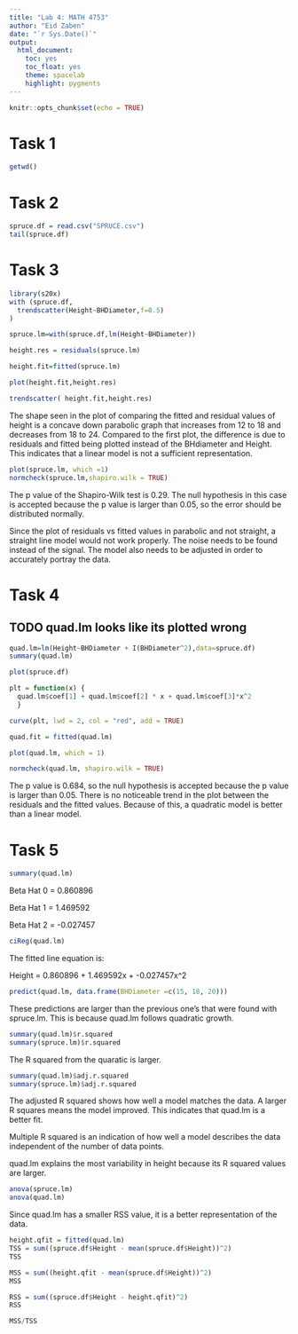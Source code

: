 ```yaml
---
title: "Lab 4: MATH 4753"
author: "Eid Zaben"
date: "`r Sys.Date()`"
output: 
  html_document:
    toc: yes
    toc_float: yes
    theme: spacelab
    highlight: pygments
---
```


```r
knitr::opts_chunk$set(echo = TRUE)
```


# Task 1

```r
getwd()
```

# Task 2

```r
spruce.df = read.csv("SPRUCE.csv")
tail(spruce.df)
```

# Task 3

```r
library(s20x)
with (spruce.df, 
  trendscatter(Height~BHDiameter,f=0.5)
)

spruce.lm=with(spruce.df,lm(Height~BHDiameter)) 

height.res = residuals(spruce.lm)

height.fit=fitted(spruce.lm)

plot(height.fit,height.res)

trendscatter( height.fit,height.res)
```

The shape seen in the plot of comparing the fitted and residual values of height is a concave down parabolic graph that increases from 12 to 18 and decreases from 18 to 24. Compared to the first plot, the difference is due to residuals and fitted being plotted instead of the BHdiameter and Height. This indicates that a linear model is not a sufficient representation. 

```r
plot(spruce.lm, which =1)
normcheck(spruce.lm,shapiro.wilk = TRUE)
```

The p value of the Shapiro-Wilk test is 0.29. The null hypothesis in this case is accepted because the p value is larger than 0.05, so the error should be distributed normally. 

Since the plot of residuals vs fitted values in parabolic and not straight, a straight line model would not work properly. The noise needs to be found instead of the signal. The model also needs to be adjusted in order to accurately portray the data. 


# Task 4

## TODO quad.lm looks like its plotted wrong

```r
quad.lm=lm(Height~BHDiameter + I(BHDiameter^2),data=spruce.df)
summary(quad.lm)
```

```r
plot(spruce.df)

plt = function(x) { 
  quad.lm$coef[1] + quad.lm$coef[2] * x + quad.lm$coef[3]*x^2
  }

curve(plt, lwd = 2, col = "red", add = TRUE)
```

```r
quad.fit = fitted(quad.lm)

plot(quad.lm, which = 1)
```

```r
normcheck(quad.lm, shapiro.wilk = TRUE)
```

The p value is 0.684, so the null hypothesis is accepted because the p value is larger than 0.05. There is no noticeable trend in the plot between the residuals and the fitted values. Because of this, a quadratic model is better than a linear model. 

# Task 5

```r
summary(quad.lm)
```

Beta Hat 0 = 0.860896

Beta Hat 1 = 1.469592

Beta Hat 2 = -0.027457

```r
ciReg(quad.lm)
```

The fitted line equation is:

Height = 0.860896 + 1.469592x + -0.027457x^2

```r
predict(quad.lm, data.frame(BHDiameter =c(15, 18, 20)))
```

These predictions are larger than the previous one's that were found with spruce.lm. This is because quad.lm follows quadratic growth.

```r
summary(quad.lm)$r.squared
summary(spruce.lm)$r.squared
```
The R squared from the quaratic is larger. 

```r
summary(quad.lm)$adj.r.squared
summary(spruce.lm)$adj.r.squared
```

The adjusted R squared shows how well a model matches the data. A larger R squares means the model improved. This indicates that quad.lm is a better fit. 

Multiple R squared is an indication of how well a model describes the data independent of the number of data points. 

quad.lm explains the most variability in height because its R squared values are larger. 

```r
anova(spruce.lm)
anova(quad.lm)
```

Since quad.lm has a smaller RSS value, it is a better representation of the data. 

```r
height.qfit = fitted(quad.lm)
TSS = sum((spruce.df$Height - mean(spruce.df$Height))^2)
TSS

MSS = sum((height.qfit - mean(spruce.df$Height))^2)
MSS

RSS = sum((spruce.df$Height - height.qfit)^2)
RSS

MSS/TSS
```

